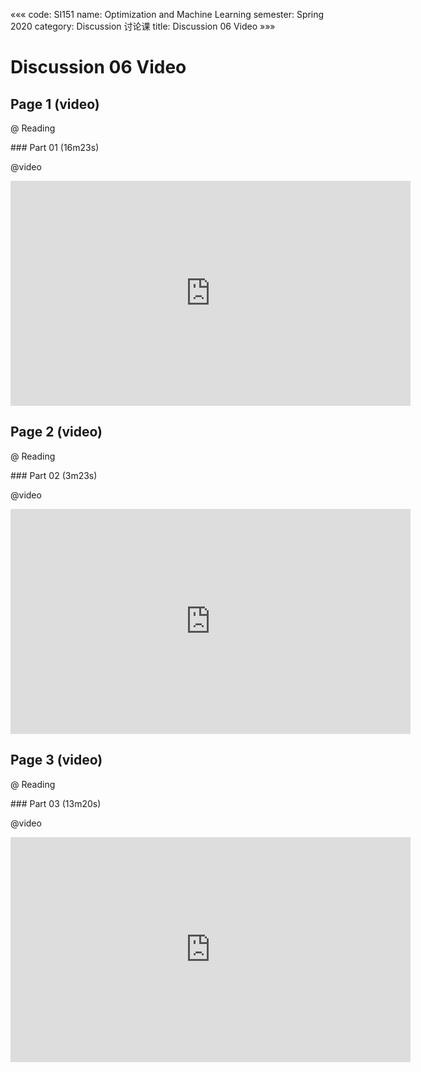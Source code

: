 «««
code: SI151
name: Optimization and Machine Learning
semester: Spring 2020
category: Discussion 讨论课
title: Discussion 06 Video
»»»

# Discussion 06 Video

## Page 1 (video)

@ Reading

<div class="markdown-body">
### Part 01 (16m23s)
</div>

@video

<iframe src="https://watchsb.com/e/vhom5gtxm2jo.html" frameborder=0 marginwidth=0 marginheight=0 scrolling=no width=640 height=360 allowfullscreen></iframe>


## Page 2 (video)

@ Reading

<div class="markdown-body">
### Part 02 (3m23s)
</div>

@video

<iframe src="https://watchsb.com/e/2hva6q1r97zo.html" frameborder=0 marginwidth=0 marginheight=0 scrolling=no width=640 height=360 allowfullscreen></iframe>


## Page 3 (video)

@ Reading

<div class="markdown-body">
### Part 03 (13m20s)
</div>

@video

<iframe src="https://watchsb.com/e/o7tcz0s4czxr.html" frameborder=0 marginwidth=0 marginheight=0 scrolling=no width=640 height=360 allowfullscreen></iframe>


